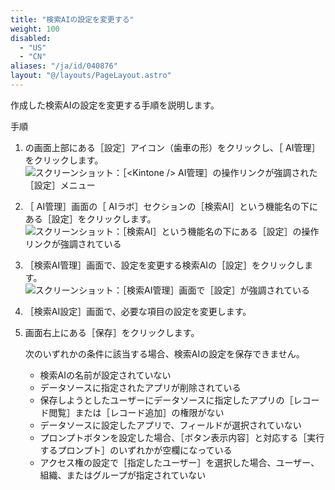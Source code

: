 ```yaml
---
title: "検索AIの設定を変更する"
weight: 100
disabled:
  - "US"
  - "CN"
aliases: "/ja/id/040876"
layout: "@/layouts/PageLayout.astro"
---
```



作成した検索AIの設定を変更する手順を説明します。

<Heading level={2} id="assist_settings_search_prefs_change_10">手順</Heading>

1. <Kintone />の画面上部にある［設定］アイコン（歯車の形）をクリックし、［<Kintone /> AI管理］をクリックします。  
   <Img src="/k/kintone/img-ja/ai_enable_01.png" alt="スクリーンショット：［<Kintone /> AI管理］の操作リンクが強調された［設定］メニュー" />

1. ［<Kintone /> AI管理］画面の［<Kintone /> AIラボ］セクションの［検索AI］という機能名の下にある［設定］をクリックします。  
   <Img src="/k/kintone/img-ja/assist_ceate_01.png" alt="スクリーンショット：［検索AI］という機能名の下にある［設定］の操作リンクが強調されている" />

1. ［検索AI管理］画面で、設定を変更する検索AIの［設定］をクリックします。  
   <Img src="/k/kintone/img-ja/search_prefs_change_01.png" alt="スクリーンショット：［検索AI管理］画面で［設定］が強調されている" />

1. ［検索AI設定］画面で、必要な項目の設定を変更します。

1. 画面右上にある［保存］をクリックします。

   <Note>
   次のいずれかの条件に該当する場合、検索AIの設定を保存できません。

   * 検索AIの名前が設定されていない
   * データソースに指定されたアプリが削除されている
   * 保存しようとしたユーザーにデータソースに指定したアプリの［レコード閲覧］または［レコード追加］の権限がない
   * データソースに設定したアプリで、フィールドが選択されていない
   * プロンプトボタンを設定した場合、［ボタン表示内容］と対応する［実行するプロンプト］のいずれかが空欄になっている
   * アクセス権の設定で［指定したユーザー］を選択した場合、ユーザー、組織、またはグループが指定されていない
   </Note>
